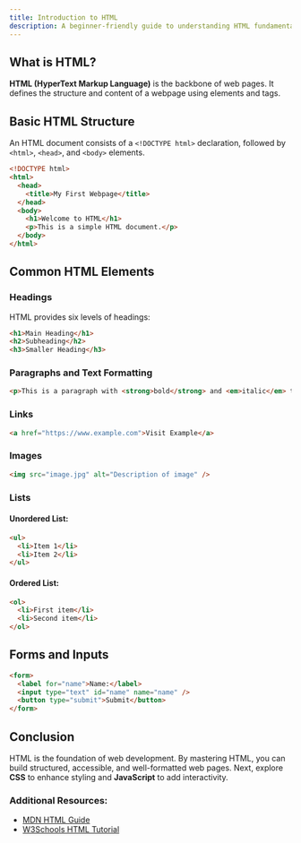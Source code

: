 ```yaml
---
title: Introduction to HTML
description: A beginner-friendly guide to understanding HTML fundamentals
---
```


## What is HTML?

**HTML (HyperText Markup Language)** is the backbone of web pages. It defines the structure and content of a webpage using elements and tags.

## Basic HTML Structure

An HTML document consists of a `<!DOCTYPE html>` declaration, followed by `<html>`, `<head>`, and `<body>` elements.

```html
<!DOCTYPE html>
<html>
  <head>
    <title>My First Webpage</title>
  </head>
  <body>
    <h1>Welcome to HTML</h1>
    <p>This is a simple HTML document.</p>
  </body>
</html>
```

## Common HTML Elements

### Headings

HTML provides six levels of headings:

```html
<h1>Main Heading</h1>
<h2>Subheading</h2>
<h3>Smaller Heading</h3>
```

### Paragraphs and Text Formatting

```html
<p>This is a paragraph with <strong>bold</strong> and <em>italic</em> text.</p>
```

### Links

```html
<a href="https://www.example.com">Visit Example</a>
```

### Images

```html
<img src="image.jpg" alt="Description of image" />
```

### Lists

#### Unordered List:

```html
<ul>
  <li>Item 1</li>
  <li>Item 2</li>
</ul>
```

#### Ordered List:

```html
<ol>
  <li>First item</li>
  <li>Second item</li>
</ol>
```

## Forms and Inputs

```html
<form>
  <label for="name">Name:</label>
  <input type="text" id="name" name="name" />
  <button type="submit">Submit</button>
</form>
```

## Conclusion

HTML is the foundation of web development. By mastering HTML, you can build structured, accessible, and well-formatted web pages. Next, explore **CSS** to enhance styling and **JavaScript** to add interactivity.

### Additional Resources:

- [MDN HTML Guide](https://developer.mozilla.org/en-US/docs/Web/HTML)
- [W3Schools HTML Tutorial](https://www.w3schools.com/html/)
